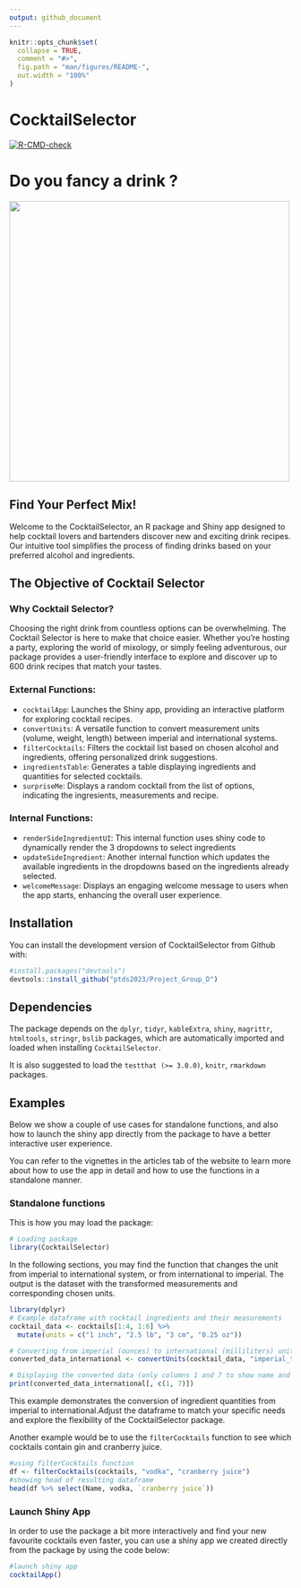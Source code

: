 ```yaml
---
output: github_document
---
```


<!-- README.md is generated from README.Rmd. Please edit that file -->

```r
knitr::opts_chunk$set(
  collapse = TRUE,
  comment = "#>",
  fig.path = "man/figures/README-",
  out.width = "100%"
)
```

# CocktailSelector

<!-- badges: start -->
[![R-CMD-check](https://github.com/ptds2023/Project_Group_D/actions/workflows/R-CMD-check.yml/badge.svg)](https://github.com/ptds2023/Project_Group_D/actions/workflows/R-CMD-check.yml)
<!-- badges: end -->

# Do you fancy a drink ?

<img src="man/figures/cocktail.png" width="500"/>

## Find Your Perfect Mix!

Welcome to the CocktailSelector, an R package and Shiny app designed to
help cocktail lovers and bartenders discover new and exciting drink
recipes. Our intuitive tool simplifies the process of finding drinks
based on your preferred alcohol and ingredients.

## The Objective of Cocktail Selector

### Why Cocktail Selector?

Choosing the right drink from countless options can be overwhelming. The
Cocktail Selector is here to make that choice easier. Whether you're
hosting a party, exploring the world of mixology, or simply feeling
adventurous, our package provides a user-friendly interface to explore
and discover up to 600 drink recipes that match your tastes.

### External Functions:

- `cocktailApp`: Launches the Shiny app, providing an interactive
    platform for exploring cocktail recipes.
- `convertUnits`: A versatile function to convert measurement units
    (volume, weight, length) between imperial and international systems.
- `filterCocktails`: Filters the cocktail list based on chosen alcohol
    and ingredients, offering personalized drink suggestions.
- `ingredientsTable`: Generates a table displaying ingredients and
    quantities for selected cocktails.
- `surpriseMe`: Displays a random cocktail from the list of options,
    indicating the ingresients, measurements and recipe.

### Internal Functions:
- `renderSideIngredientUI`: This internal function uses shiny code to dynamically render the 3 dropdowns to select ingredients
- `updateSideIngredient`: Another internal function which updates the available ingredients in the dropdowns based on the ingredients already selected.
- `welcomeMessage`: Displays an engaging welcome message to users when
    the app starts, enhancing the overall user experience.

## Installation

You can install the development version of CocktailSelector from Github
with:
``` r
#install.packages("devtools")
devtools::install_github("ptds2023/Project_Group_D")
```
## Dependencies

The package depends on the `dplyr`, `tidyr`, `kableExtra`, `shiny`, `magrittr`, `htmltools`, `stringr`, `bslib` packages, which are automatically imported and loaded when installing `CocktailSelector`.

It is also suggested to load the `testthat (>= 3.0.0)`, `knitr`, `rmarkdown` packages.

## Examples
Below we show a couple of use cases for standalone functions, and also how to launch the shiny app directly from the package to have a better interactive user experience.

You can refer to the vignettes in the articles tab of the website to learn more about how to use the app in detail and how to use the functions in a standalone manner.

### Standalone functions
This is how you may load the package:

```r
# Loading package
library(CocktailSelector)
```

In the following sections, you may find the function that changes the
unit from imperial to international system, or from international to
imperial. The output is the dataset with the transformed measurements
and corresponding chosen units.

```r
library(dplyr)
# Example dataframe with cocktail ingredients and their measurements
cocktail_data <- cocktails[1:4, 1:6] %>% 
  mutate(units = c("1 inch", "2.5 lb", "3 cm", "0.25 oz"))

# Converting from imperial (ounces) to international (milliliters) units
converted_data_international <- convertUnits(cocktail_data, "imperial_to_international")

# Displaying the converted data (only columns 1 and 7 to show name and units converted)
print(converted_data_international[, c(1, 7)])
```

This example demonstrates the conversion of ingredient quantities from imperial to international.Adjust the dataframe to match your specific needs and explore the flexibility of the CocktailSelector package.

Another example would be to use the `filterCocktails` function to see which cocktails contain gin and cranberry juice.

```r
#using filterCocktails function
df <- filterCocktails(cocktails, "vodka", "cranberry juice")
#showing head of resulting dataframe
head(df %>% select(Name, vodka, `cranberry juice`))
```

### Launch Shiny App
In order to use the package a bit more interactively and find your new favourite cocktails even faster, you can use a shiny app we created directly from the package by using the code below:
```r
#launch shiny app
cocktailApp()
```

